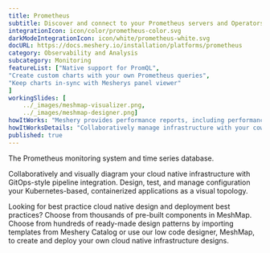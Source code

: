 ```yaml
---
title: Prometheus  
subtitle: Discover and connect to your Prometheus servers and Operators
integrationIcon: icon/color/prometheus-color.svg
darkModeIntegrationIcon: icon/white/prometheus-white.svg
docURL: https://docs.meshery.io/installation/platforms/prometheus
category: Observability and Analysis
subcategory: Monitoring
featureList: ["Native support for PromQL",
"Create custom charts with your own Prometheus queries",
"Keep charts in-sync with Mesherys panel viewer"
]
workingSlides: [
    ../_images/meshmap-visualizer.png,
    ../_images/meshmap-designer.png]
howItWorks: "Meshery provides performance reports, including performance test results, node resource metrics etc. so that operators may easily understand the overhead of their service mesh’s control plane and data plane in context of the overhead incurred on nodes running within the cluster. In order to generate performance test reports of service meshes and their workloads, Meshery uses Grafana and/or Prometheus as visualization and metrics systems, respectively. This guide outlines the requirements necessary for Meshery to connect to these systems. The steps may vary depending upon the service mesh and its configuration."
howItWorksDetails: "Collaboratively manage infrastructure with your coworkers synchronously sharing the same designs."
published: true
---
```

<p>
    The Prometheus monitoring system and time series database.
</p>
<p>
    Collaboratively and visually diagram your cloud native infrastructure with GitOps-style pipeline integration. Design, test, and manage configuration your Kubernetes-based, containerized applications as a visual topology.
</p>
<p>
    Looking for best practice cloud native design and deployment best practices? Choose from thousands of pre-built components in MeshMap. Choose from hundreds of ready-made design patterns by importing templates from Meshery Catalog or use our low code designer, MeshMap, to create and deploy your own cloud native infrastructure designs.
</p>